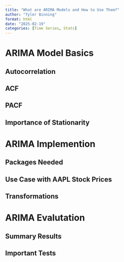```yaml
---
title: "What are ARIMA Models and How to Use Them?"
author: "Tyler Binning"
format: html
date: "2025-02-19"
categories: [Time Series, Stats]
---
```


# ARIMA Model Basics

## Autocorrelation

## ACF

## PACF

## Importance of Stationarity



# ARIMA Implemention

## Packages Needed

## Use Case with AAPL Stock Prices

## Transformations

# ARIMA Evalutation

## Summary Results

## Important Tests